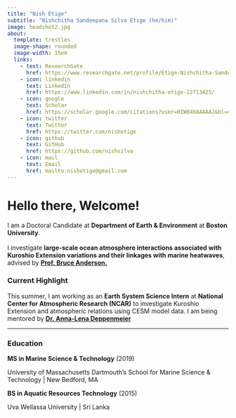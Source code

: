 ```yaml
---
title: "Nish Etige"
subtitle: "Nishchitha Sandeepana Silva Etige (he/him)"
image: headshot2.jpg
about: 
  template: trestles
  image-shape: rounded
  image-width: 15em
  links:
    - text: ResearchGate
      href: https://www.researchgate.net/profile/Etige-Nishchitha-Sandeepana-Silva-2
    - icon: linkedin
      text: LinkedIn
      href: https://www.linkedin.com/in/nishchitha-etige-22713425/
    - icon: google
      text: Scholar
      href: https://scholar.google.com/citations?user=0IW8468AAAAJ&hl=en
    - icon: twitter
      text: Twitter
      href: https://twitter.com/nishetige
    - icon: github
      text: GitHub
      href: https://github.com/nishsilva
    - icon: mail
      text: Email
      href: mailto:nishetige@gmail.com
---
```


# **Hello there, Welcome!**

I am a Doctoral Candidate at **Department of Earth & Environment** at **Boston University**.\
\
I investigate **large-scale ocean atmosphere interactions associated with Kuroshio Extension variations and their linkages with marine heatwaves**, advised by [**Prof. Bruce Anderson.**](https://www.bu.edu/earth/profiles/bruce-anderson/)\

### **Current Highlight**

This summer, I am working as an **Earth System Science Intern** at **National Center for Atmospheric Research (NCAR)** to investigate Kuroshio Extension and atmospheric relations using CESM model data. I am being mentored by [**Dr. Anna-Lena Deppenmeier**](https://staff.ucar.edu/users/deppenme)

------------------------------------------------------------------------

### Education

**MS in Marine Science & Technology** (2019)

University of Massachusetts Dartmouth's School for Marine Science & Technology \| New Bedford, MA

**BS in Aquatic Resources Technology** (2015)

Uva Wellassa University \| Sri Lanka
